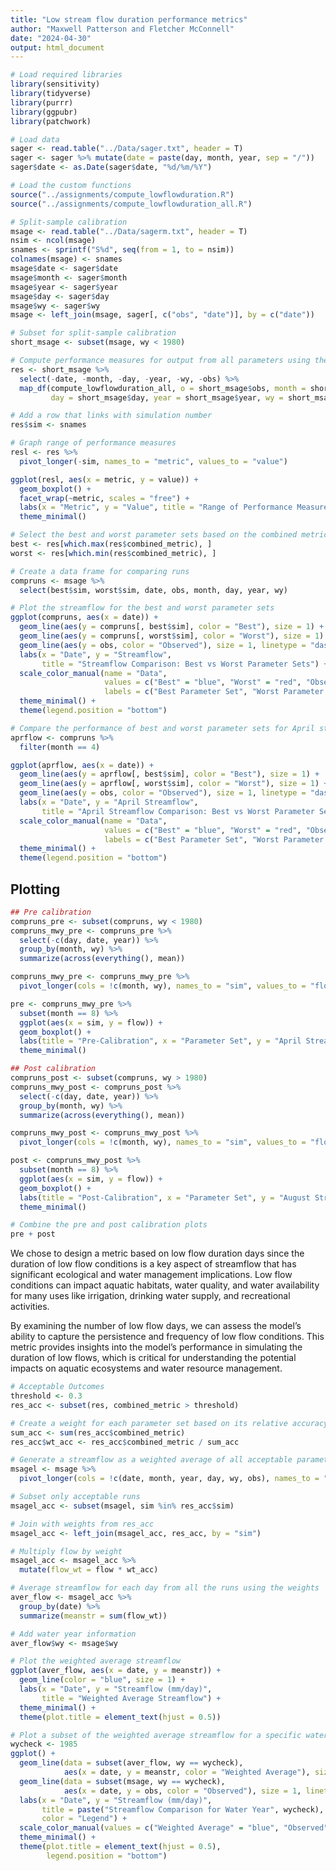 ```yaml
---
title: "Low stream flow duration performance metrics"
author: "Maxwell Patterson and Fletcher McConnell"
date: "2024-04-30"
output: html_document
---
```


```r
# Load required libraries
library(sensitivity)
library(tidyverse)
library(purrr)
library(ggpubr)
library(patchwork)
```



```r
# Load data
sager <- read.table("../Data/sager.txt", header = T)
sager <- sager %>% mutate(date = paste(day, month, year, sep = "/"))
sager$date <- as.Date(sager$date, "%d/%m/%Y")
```

```r
# Load the custom functions
source("../assignments/compute_lowflowduration.R")
source("../assignments/compute_lowflowduration_all.R")
```

```r
# Split-sample calibration
msage <- read.table("../Data/sagerm.txt", header = T)
nsim <- ncol(msage)
snames <- sprintf("S%d", seq(from = 1, to = nsim))
colnames(msage) <- snames
msage$date <- sager$date
msage$month <- sager$month
msage$year <- sager$year
msage$day <- sager$day
msage$wy <- sager$wy
msage <- left_join(msage, sager[, c("obs", "date")], by = c("date"))
```

```r
# Subset for split-sample calibration 
short_msage <- subset(msage, wy < 1980)
```


```r
# Compute performance measures for output from all parameters using the custom function
res <- short_msage %>%
  select(-date, -month, -day, -year, -wy, -obs) %>%
  map_df(compute_lowflowduration_all, o = short_msage$obs, month = short_msage$month,
         day = short_msage$day, year = short_msage$year, wy = short_msage$wy)

# Add a row that links with simulation number
res$sim <- snames

# Graph range of performance measures
resl <- res %>% 
  pivot_longer(-sim, names_to = "metric", values_to = "value")

ggplot(resl, aes(x = metric, y = value)) +
  geom_boxplot() +
  facet_wrap(~metric, scales = "free") +
  labs(x = "Metric", y = "Value", title = "Range of Performance Measures") +
  theme_minimal()
```

```r
# Select the best and worst parameter sets based on the combined metric
best <- res[which.max(res$combined_metric), ]
worst <- res[which.min(res$combined_metric), ]

# Create a data frame for comparing runs
compruns <- msage %>% 
  select(best$sim, worst$sim, date, obs, month, day, year, wy)

# Plot the streamflow for the best and worst parameter sets
ggplot(compruns, aes(x = date)) +
  geom_line(aes(y = compruns[, best$sim], color = "Best"), size = 1) +
  geom_line(aes(y = compruns[, worst$sim], color = "Worst"), size = 1) +
  geom_line(aes(y = obs, color = "Observed"), size = 1, linetype = "dashed") +
  labs(x = "Date", y = "Streamflow", 
       title = "Streamflow Comparison: Best vs Worst Parameter Sets") +
  scale_color_manual(name = "Data", 
                     values = c("Best" = "blue", "Worst" = "red", "Observed" = "black"),
                     labels = c("Best Parameter Set", "Worst Parameter Set", "Observed")) +
  theme_minimal() +
  theme(legend.position = "bottom")

# Compare the performance of best and worst parameter sets for April streamflow
aprflow <- compruns %>% 
  filter(month == 4)

ggplot(aprflow, aes(x = date)) +
  geom_line(aes(y = aprflow[, best$sim], color = "Best"), size = 1) +
  geom_line(aes(y = aprflow[, worst$sim], color = "Worst"), size = 1) +
  geom_line(aes(y = obs, color = "Observed"), size = 1, linetype = "dashed") +
  labs(x = "Date", y = "April Streamflow", 
       title = "April Streamflow Comparison: Best vs Worst Parameter Sets") +
  scale_color_manual(name = "Data", 
                     values = c("Best" = "blue", "Worst" = "red", "Observed" = "black"),
                     labels = c("Best Parameter Set", "Worst Parameter Set", "Observed")) +
  theme_minimal() +
  theme(legend.position = "bottom")
```


## Plotting

```r
## Pre calibration
compruns_pre <- subset(compruns, wy < 1980)
compruns_mwy_pre <- compruns_pre %>%
  select(-c(day, date, year)) %>%
  group_by(month, wy) %>%
  summarize(across(everything(), mean))

compruns_mwy_pre <- compruns_mwy_pre %>%
  pivot_longer(cols = !c(month, wy), names_to = "sim", values_to = "flow")

pre <- compruns_mwy_pre %>%
  subset(month == 8) %>%
  ggplot(aes(x = sim, y = flow)) +
  geom_boxplot() +
  labs(title = "Pre-Calibration", x = "Parameter Set", y = "April Streamflow") +
  theme_minimal()

## Post calibration
compruns_post <- subset(compruns, wy > 1980)
compruns_mwy_post <- compruns_post %>%
  select(-c(day, date, year)) %>%
  group_by(month, wy) %>%
  summarize(across(everything(), mean))

compruns_mwy_post <- compruns_mwy_post %>%
  pivot_longer(cols = !c(month, wy), names_to = "sim", values_to = "flow")

post <- compruns_mwy_post %>%
  subset(month == 8) %>%
  ggplot(aes(x = sim, y = flow)) +
  geom_boxplot() +
  labs(title = "Post-Calibration", x = "Parameter Set", y = "August Streamflow") +
  theme_minimal()

# Combine the pre and post calibration plots
pre + post
```


We chose to design a metric based on low flow duration days since the duration of low flow conditions is a key aspect of streamflow that has significant ecological and water management implications. Low flow conditions can impact aquatic habitats, water quality, and water availability for many uses like irrigation, drinking water supply, and recreational activities. 

By examining the number of low flow days, we can assess the model's ability to capture the persistence and frequency of low flow conditions. This metric provides insights into the model's performance in simulating the duration of low flows, which is critical for understanding the potential impacts on aquatic ecosystems and water resource management.


```r
# Acceptable Outcomes
threshold <- 0.3
res_acc <- subset(res, combined_metric > threshold)

# Create a weight for each parameter set based on its relative accuracy
sum_acc <- sum(res_acc$combined_metric)
res_acc$wt_acc <- res_acc$combined_metric / sum_acc

# Generate a streamflow as a weighted average of all acceptable parameter sets
msagel <- msage %>% 
  pivot_longer(cols = !c(date, month, year, day, wy, obs), names_to = "sim", values_to = "flow")

# Subset only acceptable runs
msagel_acc <- subset(msagel, sim %in% res_acc$sim)

# Join with weights from res_acc
msagel_acc <- left_join(msagel_acc, res_acc, by = "sim")

# Multiply flow by weight
msagel_acc <- msagel_acc %>% 
  mutate(flow_wt = flow * wt_acc)

# Average streamflow for each day from all the runs using the weights
aver_flow <- msagel_acc %>% 
  group_by(date) %>% 
  summarize(meanstr = sum(flow_wt))

# Add water year information
aver_flow$wy <- msage$wy

# Plot the weighted average streamflow
ggplot(aver_flow, aes(x = date, y = meanstr)) +
  geom_line(color = "blue", size = 1) +
  labs(x = "Date", y = "Streamflow (mm/day)", 
       title = "Weighted Average Streamflow") +
  theme_minimal() +
  theme(plot.title = element_text(hjust = 0.5))

# Plot a subset of the weighted average streamflow for a specific water year
wycheck <- 1985
ggplot() +
  geom_line(data = subset(aver_flow, wy == wycheck), 
            aes(x = date, y = meanstr, color = "Weighted Average"), size = 1) +
  geom_line(data = subset(msage, wy == wycheck), 
            aes(x = date, y = obs, color = "Observed"), size = 1, linetype = "dashed") +
  labs(x = "Date", y = "Streamflow (mm/day)", 
       title = paste("Streamflow Comparison for Water Year", wycheck),
       color = "Legend") +
  scale_color_manual(values = c("Weighted Average" = "blue", "Observed" = "black")) +
  theme_minimal() +
  theme(plot.title = element_text(hjust = 0.5),
        legend.position = "bottom")
```



